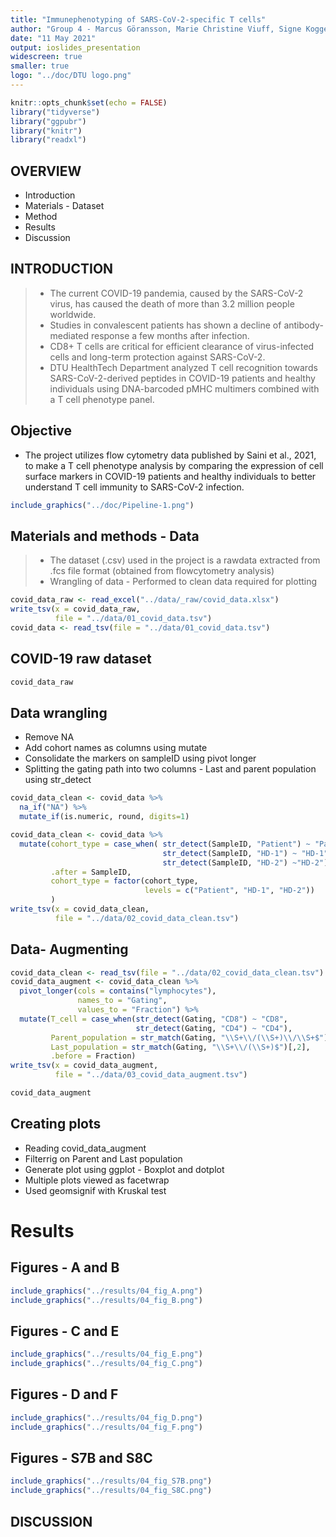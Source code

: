 ```yaml
---
title: "Immunephenotyping of SARS-CoV-2-specific T cells"
author: "Group 4 - Marcus Göransson, Marie Christine Viuff, Signe Koggersbøl Skadsborg, Susana Patricia Hernandez, Yogesh Basavaraju"
date: "11 May 2021"
output: ioslides_presentation
widescreen: true
smaller: true
logo: "../doc/DTU logo.png"
---
```


```r
knitr::opts_chunk$set(echo = FALSE)
library("tidyverse")
library("ggpubr")
library("knitr")
library("readxl")
```

## OVERVIEW 
* Introduction
* Materials - Dataset
* Method
* Results
* Discussion

## INTRODUCTION
>- The current COVID-19 pandemia, caused by the SARS-CoV-2 virus, has caused the death of more than 3.2 million people worldwide.  
>- Studies in convalescent patients has shown a decline of antibody-mediated response a few months after infection. 
>- CD8+ T cells are critical for efficient clearance of virus-infected cells and long-term protection against SARS-CoV-2.
>- DTU HealthTech Department analyzed T cell recognition towards SARS-CoV-2-derived peptides in COVID-19 patients and healthy individuals using DNA-barcoded pMHC multimers combined with a T cell phenotype panel.

## Objective
* The project utilizes flow cytometry data published by Saini et al., 2021, to make a T cell phenotype analysis by comparing the expression of cell surface markers in COVID-19 patients and healthy individuals to better understand T cell immunity to SARS-CoV-2 infection.

```r
include_graphics("../doc/Pipeline-1.png")
```


## Materials and methods - Data

>- The dataset (.csv) used in the project is a rawdata extracted from .fcs file format (obtained from flowcytometry analysis)
>- Wrangling of data - Performed to clean data required for plotting


```r
covid_data_raw <- read_excel("../data/_raw/covid_data.xlsx")
write_tsv(x = covid_data_raw,
          file = "../data/01_covid_data.tsv")
covid_data <- read_tsv(file = "../data/01_covid_data.tsv")
```


## COVID-19 raw dataset {.smaller}
```r
covid_data_raw
```



## Data wrangling 

* Remove NA
* Add cohort names as columns using mutate
* Consolidate the markers on sampleID using pivot longer
* Splitting the gating path into two columns - Last and parent population using str_detect

```r
covid_data_clean <- covid_data %>% 
  na_if("NA") %>% 
  mutate_if(is.numeric, round, digits=1)

covid_data_clean <- covid_data %>% 
  mutate(cohort_type = case_when( str_detect(SampleID, "Patient") ~ "Patient",
                                  str_detect(SampleID, "HD-1") ~ "HD-1",
                                  str_detect(SampleID, "HD-2") ~"HD-2"),
         .after = SampleID,
         cohort_type = factor(cohort_type, 
                              levels = c("Patient", "HD-1", "HD-2"))
         )
write_tsv(x = covid_data_clean,
          file = "../data/02_covid_data_clean.tsv")
```

## Data- Augmenting {.smaller}
```r
covid_data_clean <- read_tsv(file = "../data/02_covid_data_clean.tsv")
covid_data_augment <- covid_data_clean %>% 
  pivot_longer(cols = contains("lymphocytes"),
               names_to = "Gating",
               values_to = "Fraction") %>% 
  mutate(T_cell = case_when(str_detect(Gating, "CD8") ~ "CD8",
                            str_detect(Gating, "CD4") ~ "CD4"),
         Parent_population = str_match(Gating, "\\S+\\/(\\S+)\\/\\S+$")[,2],
         Last_population = str_match(Gating, "\\S+\\/(\\S+)$")[,2],
         .before = Fraction)
write_tsv(x = covid_data_augment,
          file = "../data/03_covid_data_augment.tsv")
```

```r
covid_data_augment
```

## Creating plots
* Reading covid_data_augment
* Filterrig on Parent and Last population
* Generate plot using ggplot - Boxplot and dotplot
* Multiple plots viewed as facetwrap
* Used geomsignif with Kruskal test

# Results

## Figures - A and B
```r
include_graphics("../results/04_fig_A.png")
include_graphics("../results/04_fig_B.png")
```

## Figures - C and E
```r
include_graphics("../results/04_fig_E.png")
include_graphics("../results/04_fig_C.png")
```

## Figures - D and F
```r
include_graphics("../results/04_fig_D.png")
include_graphics("../results/04_fig_F.png")
```

## Figures - S7B and S8C
```r
include_graphics("../results/04_fig_S7B.png")
include_graphics("../results/04_fig_S8C.png")
```



## DISCUSSION


